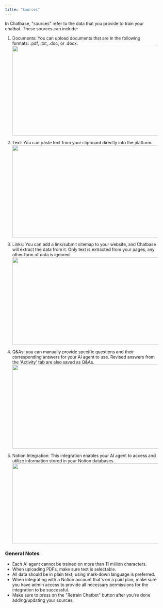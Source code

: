 ```yaml
---
title: "Sources"
---
```


In Chatbase, "sources" refer to the data that you provide to train your chatbot. These sources can include:

1. Documents: You can upload documents that are in the following formats: .pdf, .txt, .doc, or .docx.<img height="295" width="624" src="https://lh7-rt.googleusercontent.com/docsz/AD_4nXc1m_fmcrn9t54bcB9HFGXVAr7oCm4eejuSoh52qEy3QjN5enGFo4PUKVzbJTF85Q_VtA7b72Ubn5ppHoUU5c5B8Zo9TJy9zqDY6dvJShkLc43_Yz9bTwLyAG2rlefGzykWJI3fKA?key=UfBGlaI_pO_Z5n8hjMre3XLN" />

2. Text: You can paste text from your clipboard directly into the platform.<img height="303" width="624" src="https://lh7-rt.googleusercontent.com/docsz/AD_4nXe4XH4Dmdqy0sBK7xIUSM9sliYLEtTchkXxTQLo7LRN9lMNOQc1Vnmgm8idLHlshuTGmDB0eUf_q6Tmg7aJNdXQfxW8Bw_7ST2M1WxrpLgEjLdhtl-CI0lIuLTxCWwtasIEZqjAeg?key=UfBGlaI_pO_Z5n8hjMre3XLN" />

3. Links: You can add a link/submit sitemap to your website, and Chatbase will extract the data from it. Only text is extracted from your pages, any other form of data is ignored.<img height="288" width="624" src="https://lh7-rt.googleusercontent.com/docsz/AD_4nXexhK-yWqd4f3zeggEL_Vqlt1mqPyiJSkSHdqsP0Mk41vKfh7gTax6ZIfWVzFOJwPpx4dDfk0giC7Ba-4YYTH-tOlwfCWKERxClwXU8Il25p0LxohKuvaLXKiU2AC3d_7aMSOvwsg?key=UfBGlaI_pO_Z5n8hjMre3XLN" />

4. Q\&As: you can manually provide specific questions and their corresponding answers for your AI agent to use. Revised answers from the 'Activity' tab are also saved as Q\&As.<img height="276" width="624" src="https://lh7-rt.googleusercontent.com/docsz/AD_4nXdw3P7B_hZVUXpU3oOi_-_G46Gvy94ij_aDu9zzpwPkCYjTDWbyJEmvSwWxjc7wxDEueDIXGgAo-nDbTfkk4WeivE8lQ3kjW4zI9jGq-4_J0LgxyocSMU33ZJ9nDAlNL8v-bKg53g?key=UfBGlaI_pO_Z5n8hjMre3XLN" />

5. Notion Integration: This integration enables your AI agent to access and utilize information stored in your Notion databases. <img height="263" width="624" src="https://lh7-rt.googleusercontent.com/docsz/AD_4nXdLrNhqA_XEev9PsAITBqNFiGrdQFE3n1TnbAXU0sX21aFWSTqyRA78ARojqtBYG3ZkQibuO5p9mLDdDiq4gJ9zgFO5mpKssclVmBd1-mHxn8YRzflIYnVhyI6kbh-8NugKeVRJNA?key=UfBGlaI_pO_Z5n8hjMre3XLN" />


### General Notes

* Each AI agent cannot be trained on more than 11 million characters.
* When uploading PDFs, make sure text is selectable. 
* All data should be in plain text, using mark-down language is preferred. 
* When integrating with a Notion account that's on a paid plan, make sure you have admin access to provide all necessary permissions for the integration to be successful.
* Make sure to press on the "Retrain Chatbot" button after you're done adding/updating your sources.